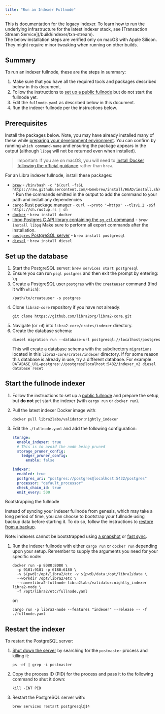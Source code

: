 ```yaml
---
title: "Run an Indexer Fullnode"
---
```



<Aside type="caution">
  This is documentation for the legacy indexer. To learn how to run the underlying infrastructure for the latest indexer stack, see [Transaction Stream Service](/build/indexer/txn-stream).
</Aside>

<Aside type="caution">
  The below installation steps are verified only on macOS with Apple Silicon. They might require minor tweaking when running on other builds.
</Aside>

## Summary

To run an indexer fullnode, these are the steps in summary:

1. Make sure that you have all the required tools and packages described below in this document.
2. Follow the instructions to [set up a public fullnode](/network/nodes/full-node/verify-pfn) but do not start the fullnode yet.
3. Edit the `fullnode.yaml` as described below in this document.
4. Run the indexer fullnode per the instructions below.

## Prerequisites

Install the packages below. Note, you may have already installed many of these while [preparing your development environment](/network/nodes/building-from-source). You can confirm by running `which command-name` and ensuring the package appears in the output (although `libpq` will not be returned even when installed).

> Important: If you are on macOS, you will need to [install Docker following the official guidance](https://docs.docker.com/desktop/install/mac-install/) rather than `brew`.

For an Libra indexer fullnode, install these packages:

- [`brew`](https://brew.sh/) - `/bin/bash -c "$(curl -fsSL https://raw.githubusercontent.com/Homebrew/install/HEAD/install.sh)"` Run the commands emitted in the output to add the command to your path and install any dependencies
- [`cargo` Rust package manager](https://www.rust-lang.org/tools/install) - `curl --proto '=https' --tlsv1.2 -sSf https://sh.rustup.rs | sh`
- [`docker`](https://docs.docker.com/get-docker/) - `brew install docker`
- [libpq Postgres C API library containing the `pg_ctl` command](https://formulae.brew.sh/formula/libpq) - `brew install libpq`
  Make sure to perform all export commands after the installation.
- [`postgres` PostgreSQL server](https://www.postgresql.org/) - `brew install postgresql`
- [`diesel`](https://diesel.rs/) - `brew install diesel`

## Set up the database

1. Start the PostgreSQL server:
   `brew services start postgresql`
2. Ensure you can run `psql postgres` and then exit the prompt by entering: `\q`
3. Create a PostgreSQL user `postgres` with the `createuser` command (find it with `which`):
   ```shellscript filename="Terminal"
   /path/to/createuser -s postgres
   ```
4. Clone `libra2-core` repository if you have not already:
   ```shellscript filename="Terminal"
   git clone https://github.com/libra2org/libra2-core.git
   ```
5. Navigate (or `cd`) into `libra2-core/crates/indexer` directory.
6. Create the database schema:
   ```shellscript filename="Terminal"
   diesel migration run --database-url postgresql://localhost/postgres
   ```
   This will create a database schema with the subdirectory `migrations` located in this `libra2-core/crates/indexer` directory. If for some reason this database is already in use, try a different database. For example: `DATABASE_URL=postgres://postgres@localhost:5432/indexer_v2 diesel database reset`

## Start the fullnode indexer

1. Follow the instructions to set up a [public fullnode](/network/nodes/full-node/verify-pfn) and prepare the setup, but **do not** yet start the indexer (with `cargo run` or `docker run`).
2. Pull the latest indexer Docker image with:
   ```shellscript filename="Terminal"
   docker pull libra2labs/validator:nightly_indexer
   ```
3. Edit the `./fullnode.yaml` and add the following configuration:

   ```yaml filename="fullnode.yaml"
   storage:
     enable_indexer: true
     # This is to avoid the node being pruned
     storage_pruner_config:
       ledger_pruner_config:
         enable: false

   indexer:
     enabled: true
     postgres_uri: "postgres://postgres@localhost:5432/postgres"
     processor: "default_processor"
     check_chain_id: true
     emit_every: 500
   ```

<Aside type="note">
  Bootstrapping the fullnode

  Instead of syncing your indexer fullnode from genesis, which may take a long period of time, you can choose to bootstrap your fullnode using backup data before starting it. To do so, follow the instructions to [restore from a backup](/network/nodes/bootstrap-fullnode/libra2-db-restore).

  Note: indexers cannot be bootstrapped using [a snapshot](/network/nodes/bootstrap-fullnode) or [fast sync](/network/nodes/configure/state-sync#fast-syncing).
</Aside>

1. Run the indexer fullnode with either `cargo run` or `docker run` depending upon your setup. Remember to supply the arguments you need for your specific node:
   ```shellscript filename="Terminal"
   docker run -p 8080:8080 \
     -p 9101:9101 -p 6180:6180 \
     -v $(pwd):/opt/libra2/etc -v $(pwd)/data:/opt/libra2/data \
     --workdir /opt/libra2/etc \
     --name=libra2-fullnode libra2labs/validator:nightly_indexer libra2-node \
     -f /opt/libra2/etc/fullnode.yaml
   ```
   or:
   ```shellscript filename="Terminal"
   cargo run -p libra2-node --features "indexer" --release -- -f ./fullnode.yaml
   ```

## Restart the indexer

To restart the PostgreSQL server:

1. [Shut down the server](https://www.postgresql.org/docs/8.1/postmaster-shutdown.html) by searching for the `postmaster` process and killing it:

   ```shellscript filename="Terminal"
   ps -ef | grep -i postmaster
   ```

2. Copy the process ID (PID) for the process and pass it to the following command to shut it down:

   ```shellscript filename="Terminal"
   kill -INT PID
   ```

3. Restart the PostgreSQL server with:
   ```shellscript filename="Terminal"
   brew services restart postgresql@14
   ```
